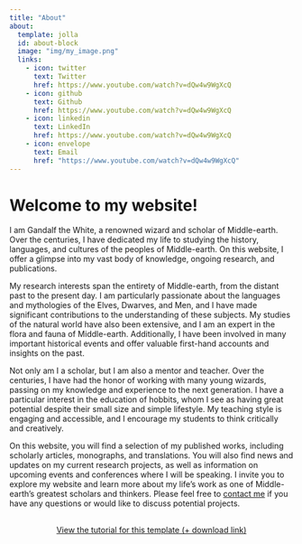 ```yaml
---
title: "About"
about:
  template: jolla
  id: about-block
  image: "img/my_image.png"
  links:
    - icon: twitter
      text: Twitter
      href: https://www.youtube.com/watch?v=dQw4w9WgXcQ
    - icon: github
      text: Github
      href: https://www.youtube.com/watch?v=dQw4w9WgXcQ
    - icon: linkedin
      text: LinkedIn
      href: https://www.youtube.com/watch?v=dQw4w9WgXcQ
    - icon: envelope
      text: Email
      href: "https://www.youtube.com/watch?v=dQw4w9WgXcQ"  
---
```


::: {#about-block}
:::

# Welcome to my website!

I am Gandalf the White, a renowned wizard and scholar of Middle-earth. Over the centuries, I have dedicated my life to studying the history, languages, and cultures of the peoples of Middle-earth. On this website, I offer a glimpse into my vast body of knowledge, ongoing research, and publications.

My research interests span the entirety of Middle-earth, from the distant past to the present day. I am particularly passionate about the languages and mythologies of the Elves, Dwarves, and Men, and I have made significant contributions to the understanding of these subjects. My studies of the natural world have also been extensive, and I am an expert in the flora and fauna of Middle-earth. Additionally, I have been involved in many important historical events and offer valuable first-hand accounts and insights on the past.

Not only am I a scholar, but I am also a mentor and teacher. Over the centuries, I have had the honor of working with many young wizards, passing on my knowledge and experience to the next generation. I have a particular interest in the education of hobbits, whom I see as having great potential despite their small size and simple lifestyle. My teaching style is engaging and accessible, and I encourage my students to think critically and creatively.

On this website, you will find a selection of my published works, including scholarly articles, monographs, and translations. You will also find news and updates on my current research projects, as well as information on upcoming events and conferences where I will be speaking. I invite you to explore my website and learn more about my life's work as one of Middle-earth's greatest scholars and thinkers. Please feel free to [contact me](mailto:mail.marvinschmitt@gmail.com) if you have any questions or would like to discuss potential projects.

```{=html}
<div  style="margin: 30px; text-align: center;">
<a class="btn btn-primary" href="https://www.youtube.com/watch?v=dQw4w9WgXcQ" role="button" target="_blank" style="padding: 15px 30px;">View the tutorial for this template (+ download link)</a>
</div>
```
